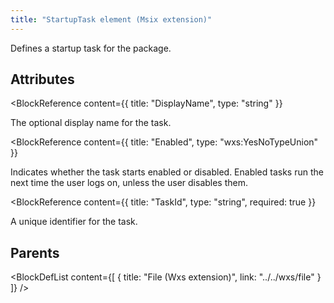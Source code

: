 ```yaml
---
title: "StartupTask element (Msix extension)"
---
```



Defines a startup task for the package.


## Attributes

<BlockWrapper>

  <BlockReference
    content={{
      title: "DisplayName",
      type: "string"
    }}
  >
  The optional display name for the task.
  </BlockReference>

  <BlockReference
    content={{
      title: "Enabled",
      type: "wxs:YesNoTypeUnion"
    }}
  >
  Indicates whether the task starts enabled or disabled. Enabled tasks run the next time the user logs on, unless the user disables them.
  </BlockReference>

  <BlockReference
    content={{
      title: "TaskId",
      type: "string",
      required: true
    }}
  >
  A unique identifier for the task.
  </BlockReference>

</BlockWrapper>


## Parents

<BlockDefList content={[
    {
      title: "File (Wxs extension)",
      link: "../../wxs/file"
    }
  ]}
/>